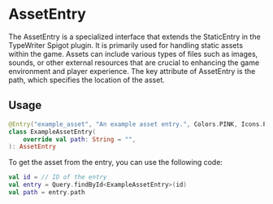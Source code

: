 # AssetEntry
The AssetEntry is a specialized interface that extends the StaticEntry in the TypeWriter Spigot plugin.
It is primarily used for handling static assets within the game. 
Assets can include various types of files such as images, sounds, or other external resources that are crucial to enhancing the game environment and player experience.
The key attribute of AssetEntry is the path, which specifies the location of the asset.

## Usage
```kotlin
@Entry("example_asset", "An example asset entry.", Colors.PINK, Icons.PERSON_WALKING)
class ExampleAssetEntry(
    override val path: String = "",
): AssetEntry
```

To get the asset from the entry, you can use the following code:
```kotlin
val id = // ID of the entry
val entry = Query.findById<ExampleAssetEntry>(id)
val path = entry.path
```
